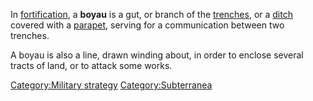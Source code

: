 {{dated prod|concern = {{{concern|Dicdef, violates [[WP:NOT]].}}}|month = January|day = 29|year = 2007|time = 01:52|timestamp = 20070129015231}}
<!-- Do not use the "dated prod" template directly; the above line is generated by "subst:prod|reason" -->

{{Orphan|June 2006}} 
In [[fortification]], a '''boyau''' is a gut, or branch of the [[trench]]es, or a [[ditch]] covered with a [[parapet]], serving for a communication between two trenches. 

A boyau is also a line, drawn winding about, in order to enclose several tracts of land, or to attack some works.

{{1728}}

[[Category:Military strategy]]
[[Category:Subterranea]]


{{fort-stub}}